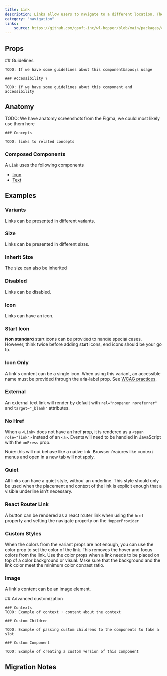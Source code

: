 ```yaml
---
title: Link
description: Links allow users to navigate to a different location. They can be presented inline inside a paragraph, as standalone text or as an image.
category: "navigation"
links:
    source: https://github.com/gsoft-inc/wl-hopper/blob/main/packages/components/src/Link/src/Link.tsx
---
```


<Example src="Link/docs/preview" isOpen />

## Props

<PropTable component="Link" />

<FeatureFlag flag="next">
    ## Guidelines

    TODO: If we have some guidelines about this component&apos;s usage

    ### Accessibility ?

    TODO: If we have some guidelines about this component and accessibility
</FeatureFlag>

## Anatomy

<FeatureFlag flag="rc">
    TODO: We have anatomy screenshots from the Figma, we could most likely use them here

    ### Concepts

    TODO: links to related concepts
</FeatureFlag>

### Composed Components

A `Link` uses the following components.

- [Icon](./Icon)
- [Text](./Text)

## Examples

### Variants

Links can be presented in different variants.

<Example src="Link/docs/variants" />

### Size

Links can be presented in different sizes.
<Example src="Link/docs/size" />

### Inherit Size

The size can also be inherited

<Example src="Link/docs/inheritSize" />

### Disabled

Links can be disabled.

<Example src="Link/docs/disabled" />

### Icon

Links can have an icon.

<Example src="Link/docs/icon" />

### Start Icon

**Non standard** start icons can be provided to handle special cases. However, think twice before adding start icons, end icons should be your go to.

<Example src="Link/docs/startIcon" />

### Icon Only

A link's content can be a single icon. When using this variant, an accessible name must be provided through the aria-label prop. See [WCAG practices](https://www.w3.org/TR/WCAG20-TECHS/ARIA6.html).

<Example src="Link/docs/iconOnly" />

### External

An external text link will render by default with `rel="noopener noreferrer"` and `target="_blank"` attributes.

<Example src="Link/docs/external" />

### No Href

When a `<Link>` does not have an href prop, it is rendered as a `<span role="link">` instead of an `<a>`. Events will need to be handled in JavaScript with the `onPress` prop.

Note: this will not behave like a native link. Browser features like context menus and open in a new tab will not apply.

<Example src="Link/docs/noHref" />


### Quiet

All links can have a quiet style, without an underline. This style should only be used when the placement and context of the link is explicit enough that a visible underline isn’t necessary.

<Example src="Link/docs/quiet" />

### React Router Link

A button can be rendered as a react router link when using the `href` property and setting the navigate property on the `HopperProvider`

<Example src="Link/docs/reactRouterLink" />

### Custom Styles

When the colors from the variant props are not enough, you can use the color prop to set the color of the link. This removes the hover and focus colors from the link. Use the color props when a link needs to be placed on top of a color background or visual. Make sure that the background and the link color meet the minimum color contrast ratio.

<Example src="Link/docs/staticColor" />

### Image

A link's content can be an image element.

<Example src="Link/docs/image" />

<FeatureFlag flag="next">
    ## Advanced customization

    ### Contexts
    TODO: Example of context + content about the context

    ### Custom Children

    TODO: Example of passing custom childrens to the components to fake a slot

    ### Custom Component

    TODO: Example of creating a custom version of this component
</FeatureFlag>

## Migration Notes
<MigrateGuide src="Link/docs/migration-notes" />
